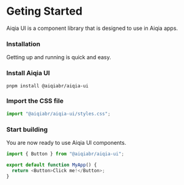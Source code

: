 # Geting Started

Aiqia UI is a component library that is designed to use in Aiqia apps.

### Installation

Getting up and running is quick and easy.

### Install Aiqia UI

```
pnpm install @aiqiabr/aiqia-ui
```

### Import the CSS file

```js
import "@aiqiabr/aiqia-ui/styles.css";
```

### Start building

You are now ready to use Aiqia UI components.

```js
import { Button } from "@aiqiabr/aiqia-ui";

export default function MyApp() {
  return <Button>Click me!</Button>;
}
```
